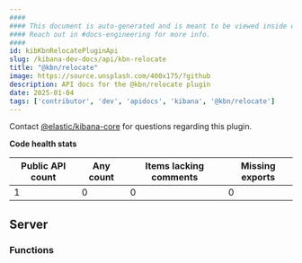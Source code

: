 ```yaml
---
####
#### This document is auto-generated and is meant to be viewed inside our experimental, new docs system.
#### Reach out in #docs-engineering for more info.
####
id: kibKbnRelocatePluginApi
slug: /kibana-dev-docs/api/kbn-relocate
title: "@kbn/relocate"
image: https://source.unsplash.com/400x175/?github
description: API docs for the @kbn/relocate plugin
date: 2025-01-04
tags: ['contributor', 'dev', 'apidocs', 'kibana', '@kbn/relocate']
---
```




Contact [@elastic/kibana-core](https://github.com/orgs/elastic/teams/kibana-core) for questions regarding this plugin.

**Code health stats**

| Public API count  | Any count | Items lacking comments | Missing exports |
|-------------------|-----------|------------------------|-----------------|
| 1 | 0 | 0 | 0 |

## Server

### Functions
<DocDefinitionList data={kbnRelocateObj.server.functions}/>

